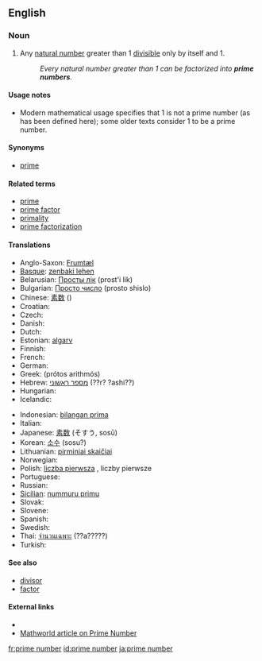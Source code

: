 ==English==

===Noun===
{{en-noun|pl=prime numbers}}

# {{number theory}} Any [[natural number]] greater than 1 [[divisible]] only by itself and 1.
#: ''Every natural number greater than 1 can be factorized into '''prime numbers'''.''

====Usage notes====
*Modern mathematical usage specifies that 1 is not a prime number (as has been defined here); some older texts consider 1 to be a prime number.

====Synonyms====
*[[prime]]

====Related terms====
*[[prime]]
*[[prime factor]]
*[[primality]]
*[[prime factorization]]

====Translations====
{{trans-top|natural number}}
* Anglo-Saxon: [[Frumtæl]]
* [[Basque]]: [[zenbaki lehen]]
* Belarusian: [[Просты лік]] (prost'i lik)
* Bulgarian: [[Просто число]] (prosto shislo)
* Chinese: [[素数]] ()
* Croatian: {{t-|hr|prosti broj|m}}
* Czech: {{t-|cs|prvočíslo|n}}
* Danish: {{t-|da|primtal}}
* Dutch: {{t-|nl|priemgetal|n}}
* Estonian: [[algarv]]
* Finnish: {{t+|fi|alkuluku}}
* French: {{t-|fr|nombre premier|m}}
* German: {{t-|de|Primzahl|f}}
* Greek: {{t|el|πρώτος αριθμός|m|sc=Grek}} (prótos arithmós)
* Hebrew: [[מספר ראשוני]] (??r? ?ashi??)
* Hungarian: {{t-|hu|prímszám}}
* Icelandic: {{t-|is|prímtölur}}
{{trans-mid}}
* Indonesian: [[bilangan prima]]
* Italian: {{t-|it|numero primo|m}}
* Japanese: [[素数]] (そすう, sosū)
* Korean: [[소수]] (sosu?)
* Lithuanian: [[pirminiai skaičiai]]
* Norwegian: {{t-|no|primtall}}
* Polish: [[liczba pierwsza]] {{f}}, liczby pierwsze<!-- ''''-->
* Portuguese: {{t-|pt|número primo|m}}
* Russian: {{t-|ru|Простое число|tr=prostoe shislo|sc=Cyrl}}
* [[Sicilian]]: [[nummuru primu]] {{m}}
* Slovak: {{t-|sk|prvočíslo|n}}
* Slovene: {{t+|sl|praštevilo|n}}
* Spanish: {{t-|es|número primo|m}}
* Swedish: {{t-|sv|primtal|n}}
* Thai: [[จำนวนเฉพาะ]] (??a?????)
* Turkish: {{t-|tr|asal sayı}}
{{trans-bottom}}

====See also====
*[[divisor]]
*[[factor]]

====External links====
* {{pedialite}}
*[http://mathworld.wolfram.com/PrimeNumber.html Mathworld article on Prime Number]

[[fr:prime number]]
[[id:prime number]]
[[ja:prime number]]